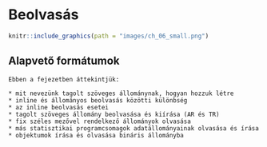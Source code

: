 # Beolvasás {#beolvasas}

```r
knitr::include_graphics(path = "images/ch_06_small.png")
```

## Alapvető formátumok {#beolvas-kiir}

```block2

Ebben a fejezetben áttekintjük:
  
* mit nevezünk tagolt szöveges állománynak, hogyan hozzuk létre
* inline és állományos beolvasás közötti különbség
* az inline beolvasás esetei
* tagolt szöveges állomány beolvasása és kiírása (AR és TR)
* fix széles mezővel rendelkező állományok olvasása
* más statisztikai programcsomagok adatállományainak olvasása és írása 
* objektumok írása és olvasása bináris állományba

```

